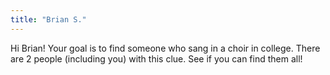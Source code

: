 ```yaml
---
title: "Brian S."
---
```


Hi Brian! Your goal is to find someone who sang in a choir in college. There are 2 people (including you) with this clue. See if you can find them all!
